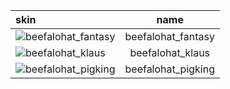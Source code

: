 | skin                                                                                           |        name        |
| :--------------------------------------------------------------------------------------------- | :----------------: |
| ![beefalohat_fantasy](https://items.kleientertainment.com/images/DST/BEEFALOHAT_FANTASY/small) | beefalohat_fantasy |
| ![beefalohat_klaus](https://items.kleientertainment.com/images/DST/beefalohat_klaus/small)     |  beefalohat_klaus  |
| ![beefalohat_pigking](https://items.kleientertainment.com/images/DST/beefalohat_pigking/small) | beefalohat_pigking |
